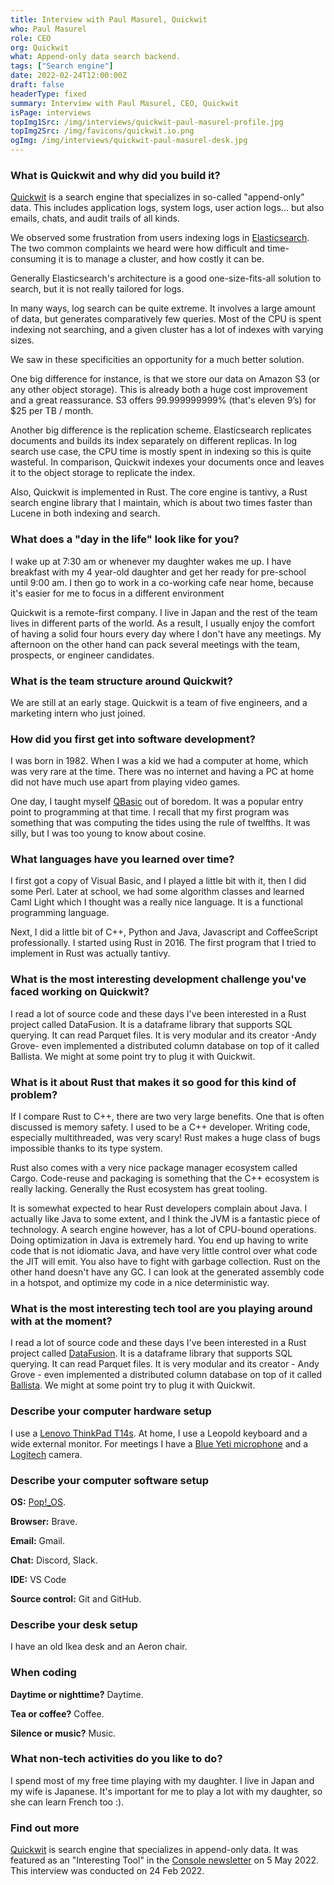 ```yaml
---
title: Interview with Paul Masurel, Quickwit
who: Paul Masurel
role: CEO
org: Quickwit
what: Append-only data search backend.
tags: ["Search engine"]
date: 2022-02-24T12:00:00Z
draft: false
headerType: fixed
summary: Interview with Paul Masurel, CEO, Quickwit
isPage: interviews
topImg1Src: /img/interviews/quickwit-paul-masurel-profile.jpg
topImg2Src: /img/favicons/quickwit.io.png
ogImg: /img/interviews/quickwit-paul-masurel-desk.jpg
---
```


### What is Quickwit and why did you build it?

[Quickwit](https://quickwit.io/) is a search engine that specializes in
so-called "append-only" data. This includes application logs, system logs, user
action logs... but also emails, chats, and audit trails of all kinds.

We observed some frustration from users indexing logs in
[Elasticsearch](https://www.elastic.co/). The two common complaints we heard
were how difficult and time-consuming it is to manage a cluster, and how costly
it can be.

Generally Elasticsearch's architecture is a good one-size-fits-all solution to
search, but it is not really tailored for logs.

In many ways, log search can be quite extreme. It involves a large amount of
data, but generates comparatively few queries. Most of the CPU is spent indexing
not searching, and a given cluster has a lot of indexes with varying sizes.

We saw in these specificities an opportunity for a much better solution.

One big difference for instance, is that we store our data on Amazon S3 (or any
other object storage). This is already both a huge cost improvement and a great
reassurance. S3 offers 99.999999999% (that's eleven 9’s) for $25 per TB / month.

Another big difference is the replication scheme. Elasticsearch replicates
documents and builds its index separately on different replicas. In log search
use case, the CPU time is mostly spent in indexing so this is quite wasteful. In
comparison, Quickwit indexes your documents once and leaves it to the object
storage to replicate the index.

Also, Quickwit is implemented in Rust. The core engine is tantivy, a Rust search
engine library that I maintain, which is about two times faster than Lucene in
both indexing and search.

### What does a "day in the life" look like for you?

I wake up at 7:30 am or whenever my daughter wakes me up. I have breakfast with
my 4 year-old daughter and get her ready for pre-school until 9:00 am. I then go
to work in a co-working cafe near home, because it's easier for me to focus in a
different environment

Quickwit is a remote-first company. I live in Japan and the rest of the team
lives in different parts of the world. As a result, I usually enjoy the comfort
of having a solid four hours every day where I don't have any meetings. My
afternoon on the other hand can pack several meetings with the team, prospects,
or engineer candidates.

### What is the team structure around Quickwit?

We are still at an early stage. Quickwit is a team of five engineers, and a
marketing intern who just joined.

### How did you first get into software development?

I was born in 1982. When I was a kid we had a computer at home, which was very
rare at the time. There was no internet and having a PC at home did not have
much use apart from playing video games.

One day, I taught myself [QBasic](https://en.wikipedia.org/wiki/QBasic) out of
boredom. It was a popular entry point to programming at that time. I recall that
my first program was something that was computing the tides using the rule of
twelfths. It was silly, but I was too young to know about cosine.

### What languages have you learned over time?

I first got a copy of Visual Basic, and I played a little bit with it, then I
did some Perl. Later at school, we had some algorithm classes and learned Caml
Light which I thought was a really nice language. It is a functional programming
language.

Next, I did a little bit of C++, Python and Java, Javascript and CoffeeScript
professionally. I started using Rust in 2016. The first program that I tried to
implement in Rust was actually tantivy.

### What is the most interesting development challenge you've faced working on Quickwit?

I read a lot of source code and these days I've been interested in a Rust
project called DataFusion. It is a dataframe library that supports SQL querying.
It can read Parquet files. It is very modular and its creator -Andy Grove- even
implemented a distributed column database on top of it called Ballista. We might
at some point try to plug it with Quickwit.

### What is it about Rust that makes it so good for this kind of problem?

If I compare Rust to C++, there are two very large benefits. One that is often
discussed is memory safety. I used to be a C++ developer. Writing code,
especially multithreaded, was very scary! Rust makes a huge class of bugs
impossible thanks to its type system.

Rust also comes with a very nice package manager ecosystem called Cargo.
Code-reuse and packaging is something that the C++ ecosystem is really lacking.
Generally the Rust ecosystem has great tooling.

It is somewhat expected to hear Rust developers complain about Java. I actually
like Java to some extent, and I think the JVM is a fantastic piece of
technology. A search engine however, has a lot of CPU-bound operations. Doing
optimization in Java is extremely hard. You end up having to write code that is
not idiomatic Java, and have very little control over what code the JIT will
emit. You also have to fight with garbage collection. Rust on the other hand
doesn't have any GC. I can look at the generated assembly code in a hotspot, and
optimize my code in a nice deterministic way.

### What is the most interesting tech tool are you playing around with at the moment?

I read a lot of source code and these days I've been interested in a Rust
project called [DataFusion](https://cloud.google.com/data-fusion). It is a
dataframe library that supports SQL querying. It can read Parquet files. It is
very modular and its creator - Andy Grove - even implemented a distributed
column database on top of it called
[Ballista](https://github.com/apache/arrow-datafusion/tree/master/ballista). We
might at some point try to plug it with Quickwit.

### Describe your computer hardware setup

I use a
[Lenovo ThinkPad T14s](https://www.lenovo.com/us/en/laptops/thinkpad/t-series/ThinkPad-T14-G1/p/22TPT14T4N1).
At home, I use a Leopold keyboard and a wide external monitor. For meetings I
have a [Blue Yeti microphone](https://www.bluemic.com/en-us/products/yeti/) and
a [Logitech](https://www.logitech.com/) camera.

### Describe your computer software setup

**OS:** [Pop!\_OS](https://pop.system76.com/).

**Browser:** Brave.

**Email:** Gmail.

**Chat:** Discord, Slack.

**IDE:** VS Code

**Source control:** Git and GitHub.

### Describe your desk setup

<ImageProvider center src="/img/interviews/quickwit-paul-masurel-desk.jpg" alt="The desk of Paul Masurel, Quickwit" />

I have an old Ikea desk and an Aeron chair.

### When coding

**Daytime or nighttime?** Daytime.

**Tea or coffee?** Coffee.

**Silence or music?** Music.

### What non-tech activities do you like to do?

I spend most of my free time playing with my daughter. I live in Japan and my
wife is Japanese. It's important for me to play a lot with my daughter, so she
can learn French too :).

### Find out more

[Quickwit](https://quickwit.io/) is search engine that specializes in
append-only data. It was featured as an "Interesting Tool" in the [Console
newsletter](/) on 5 May 2022. This interview was conducted on 24 Feb 2022.
